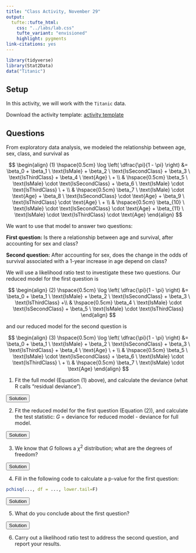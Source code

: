 ```yaml
---
title: "Class Activity, November 29"
output: 
  tufte::tufte_html:
    css: "../labs/lab.css"
    tufte_variant: "envisioned"
    highlight: pygments
link-citations: yes
---
```


```r
library(tidyverse)
library(Stat2Data)
data("Titanic")
```

## Setup

In this activity, we will work with the `Titanic` data.

Download the activity template: [activity template](https://sta112-f21.github.io/class_activities/ca_lecture_38_template.Rmd)


## Questions

From exploratory data analysis, we modeled the relationship between age, sex, class, and survival as 

$$
\begin{align}
(1) \hspace{0.5cm} \log \left( \dfrac{\pi}{1 - \pi} \right) &= \beta_0 + \beta_1 \ \text{IsMale} + \beta_2 \ \text{IsSecondClass} + \beta_3 \ \text{IsThirdClass} +  \beta_4 \ \text{Age} \ + \\
& \hspace{0.5cm} \beta_5 \ \text{IsMale} \cdot \text{IsSecondClass} + \beta_6 \ \text{IsMale} \cdot \text{IsThirdClass} \ + \\
& \hspace{0.5cm} \beta_7 \ \text{IsMale} \cdot \text{Age} + \beta_8 \ \text{IsSecondClass} \cdot \text{Age} + \beta_9 \ \text{IsThirdClass} \cdot \text{Age} \ + \\
& \hspace{0.5cm} \beta_{10} \ \text{IsMale} \cdot \text{IsSecondClass} \cdot \text{Age} + \beta_{11} \ \text{IsMale} \cdot \text{IsThirdClass} \cdot \text{Age}
\end{align}
$$

We want to use that model to answer two questions:

**First question:** Is there a relationship between age and survival, after accounting for sex and class?

**Second question:** After accounting for sex, does the change in the odds of survival associated with a 1-year increase in age depend on class?

We will use a likelihood ratio test to investigate these two questions. Our reduced model for the first question is

$$
\begin{align}
(2) \hspace{0.5cm} \log \left( \dfrac{\pi}{1 - \pi} \right) &= \beta_0 + \beta_1 \ \text{IsMale} + \beta_2 \ \text{IsSecondClass} + \beta_3 \ \text{IsThirdClass} +\\
& \hspace{0.5cm} \beta_4 \ \text{IsMale} \cdot \text{IsSecondClass} + \beta_5 \ \text{IsMale} \cdot \text{IsThirdClass}
\end{align}
$$

and our reduced model for the second question is

$$
\begin{align}
(3) \hspace{0.5cm} \log \left( \dfrac{\pi}{1 - \pi} \right) &= \beta_0 + \beta_1 \ \text{IsMale} + \beta_2 \ \text{IsSecondClass} + \beta_3 \ \text{IsThirdClass} +  \beta_4 \ \text{Age} \ + \\
& \hspace{0.5cm} \beta_5 \ \text{IsMale} \cdot \text{IsSecondClass} + \beta_6 \ \text{IsMale} \cdot \text{IsThirdClass} \ + \\
& \hspace{0.5cm} \beta_7 \ \text{IsMale} \cdot \text{Age}
\end{align}
$$

1. Fit the full model (Equation (1) above), and calculate the deviance (what R calls "residual deviance").

<SCRIPT>
function ShowAndHide(divid) {
    var x = document.getElementById(divid);
    if (x.style.display == 'none') {
        x.style.display = 'block';
    } else {
        x.style.display = 'none';
    }
}
</SCRIPT>

<BUTTON ONCLICK="ShowAndHide('q1_solution')">Solution</BUTTON>

<DIV ID="q1_solution" STYLE="display:none">

```r
titanic_no_nas <- Titanic %>% 
  drop_na()

full_glm <- glm(Survived ~ Sex*PClass*Age, 
                data = titanic_no_nas,
                family = binomial)
summary(full_glm)
```

The deviance for the full model is 639.64

</DIV>

2. Fit the reduced model for the first question (Equation (2)), and calculate the test statistic: $G$ = deviance for reduced model - deviance for full model.

<BUTTON ONCLICK="ShowAndHide('q2_solution')">Solution</BUTTON>

<DIV ID="q2_solution" STYLE="display:none">

```r
reduced_glm_1 <- glm(Survived ~ Sex*PClass, 
                data = titanic_no_nas,
                family = binomial)

summary(reduced_glm_1)
```

The deviance for the reduced model is 697.84, so the test statistic is $G = 697.84 - 639.64 = 58.2$

</DIV>

3. We know that $G$ follows a $\chi^2$ distribution; what are the degrees of freedom?

<BUTTON ONCLICK="ShowAndHide('q3_solution')">Solution</BUTTON>

<DIV ID="q3_solution" STYLE="display:none">

The degrees of freedom is the number of parameters tested. In this case, we are testing 6 parameters, so we have 6 degrees of freedom

</DIV>

4. Fill in the following code to calculate a p-value for the first question:

```r
pchisq(..., df = ..., lower.tail=F)
```

<BUTTON ONCLICK="ShowAndHide('q4_solution')">Solution</BUTTON>

<DIV ID="q4_solution" STYLE="display:none">

```r
pchisq(58.2, df = 6, lower.tail=F)
```

</DIV>

5. What do you conclude about the first question?

<BUTTON ONCLICK="ShowAndHide('q5_solution')">Solution</BUTTON>

<DIV ID="q5_solution" STYLE="display:none">

The p-value is very close to 0, so we have strong evidence that there is a relationship between age and survival, after accounting for sex and class.

</DIV>

6. Carry out a likelihood ratio test to address the second question, and report your results.
